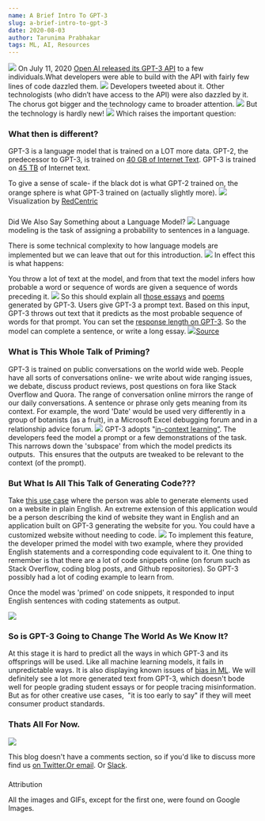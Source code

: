```yaml
---
name: A Brief Intro To GPT-3
slug: a-brief-intro-to-gpt-3
date: 2020-08-03
author: Tarunima Prabhakar
tags: ML, AI, Resources
---
```


![](../images/Screen-Shot-2020-08-02-at-4.37.37-PM-3.png)
On July 11, 2020 [Open AI released its GPT-3 API](https://openai.com/blog/openai-api/) to a few individuals.What developers were able to build with the API with fairly few lines of code dazzled them.
![](../images/dazzled-2.jpg)
Developers tweeted about it. Other technologists (who didn’t have access to the API) were also dazzled by it. The chorus got bigger and the technology came to broader attention.
![](../images/shockedCrowdMemes.gif)
But the technology is hardly new!
![](../images/elrond-gif.gif)
Which raises the important question:

### What then is different?

GPT-3 is a language model that is trained on a LOT more data. 
GPT-2, the predecessor to GPT-3, is trained on [40 GB of Internet Text](https://openai.com/blog/better-language-models/). GPT-3 is trained on [45 TB](https://arxiv.org/abs/2005.14165) of Internet text. 

To give a sense of scale- if the black dot is what GPT-2 trained on, the orange sphere is what GPT-3 trained on (actually slightly more).
![](../images/Screen-Shot-2020-08-02-at-9.50.51-PM-1.png)Visualization by [RedCentric](https://www.redcentricplc.com/resources/byte-size-infographic/)
### 
Did We Also Say Something about a Language Model?
![](../images/confused_2.png)
Language modeling is the task of assigning a probability to sentences in a language.

There is some technical complexity to how language models are implemented but we can leave that out for this introduction.
![](../images/what-if-i-told-you-its-just-a-black-box-2.jpg)
 In effect this is what happens:

You throw a lot of text at the model, and from that text the model infers how probable a word or sequence of words are given a sequence of words preceding it. 
![](https://lh6.googleusercontent.com/5Lxw6i74ee6i1NO9u1FXO2g8tGJFJKSP4xYOh-Yer64gLGTAy8r3W2PoDCGiAyA5YqKY5A8GWL85TlbC6MbWlxp66l195N6ugeki7IidYA33kOR09FKxdH-ztBxNwx1EXQpTnLQQ)
So this should explain all [those essays](https://maraoz.com/2020/07/18/openai-gpt3/) and [poems ](https://www.gwern.net/GPT-3#poetry)generated by GPT-3. Users give GPT-3 a prompt text. Based on this input, GPT-3 throws out text that it predicts as the most probable sequence of words for that prompt. You can set the [response length on GPT-3](https://towardsdatascience.com/gpt-3-creative-potential-of-nlp-d5ccae16c1ab). So the model can complete a sentence, or write a long essay. 
![](../images/GPT-3-essay.png)[Source](https://www.google.com/url?sa=i&amp;url=https%3A%2F%2Fwww.reddit.com%2Fr%2Fmachinelearningmemes%2Fcomments%2Fh8oud6%2Fgpt_to_write_my_essays%2F&amp;psig=AOvVaw3NGniwH1dC6Gd1coEnPb-h&amp;ust=1596529736959000&amp;source=images&amp;cd=vfe&amp;ved=0CAIQjRxqFwoTCPjD9PHO_uoCFQAAAAAdAAAAABAD)
### What is This Whole Talk of Priming?

GPT-3 is trained on public conversations on the world wide web. People have all sorts of conversations online- we write about wide ranging issues, we debate, discuss product reviews, post questions on fora like Stack Overflow and Quora. The range of conversation online mirrors the range of our daily conversations. A sentence or phrase only gets meaning from its context. For example, the word 'Date' would be used very differently in a group of botanists (as a fruit), in a Microsoft Excel debugging forum and in a relationship advice forum. 
![](../images/contextMatters.jpg)
GPT-3 adopts "[in-context learning”](https://www.kdnuggets.com/2020/06/gpt-3-deep-learning-nlp.html). The developers feed the model a prompt or a few demonstrations of the task. This narrows down the 'subspace' from which the model predicts its outputs.  This ensures that the outputs are tweaked to be relevant to the context (of the prompt). 

### But What Is All This Talk of Generating Code???

Take [this use case](https://twitter.com/sharifshameem/status/1282676454690451457?ref_src=twsrc%5Etfw%7Ctwcamp%5Etweetembed%7Ctwterm%5E1282676454690451457%7Ctwgr%5E&amp;ref_url=https%3A%2F%2Fanalyticsindiamag.com%2Fopen-ai-gpt-3-code-generator-app-building%2F) where the person was able to generate elements used on a website in plain English. An extreme extension of this application would be a person describing the kind of website they want in English and an application built on GPT-3 generating the website for you. You could have a customized website without needing to code. 
![](../images/your-wish-is-my-command-1.jpg)
To implement this feature, the developer primed the model with two example, where they provided English statements and a corresponding code equivalent to it. One thing to remember is that there are a lot of code snippets online (on forum such as Stack Overflow, coding blog posts, and Github repositories). So GPT-3 possibly had a lot of coding example to learn from. 

Once the model was 'primed' on code snippets, it responded to input English sentences with coding statements as output.

![](../images/adventure-time-mind-blown-GIF-downsized_large.gif)
### So is GPT-3 Going to Change The World As We Know It?

At this stage it is hard to predict all the ways in which GPT-3 and its offsprings will be used. Like all machine learning models, it fails in unpredictable ways. It is also displaying known issues of [bias in ML](https://twitter.com/an_open_mind/status/1284487376312709120). We will definitely see a lot more generated text from GPT-3, which doesn't bode well for people grading student essays or for people tracing misinformation. But as for other creative use cases,  "it is too early to say" if they will meet consumer product standards. 

### Thats All For Now. 
![](../images/image.png)

This blog doesn't have a comments section, so if you'd like to discuss more find us [on Twitter.](https://twitter.com/tattlemade)[Or email](mailto:admin@tattle.co.in). Or [Slack](https://admin417477.typeform.com/to/nVuNyG). 

### 
Attribution

All the images and GIFs, except for the first one, were found on Google Images. 
